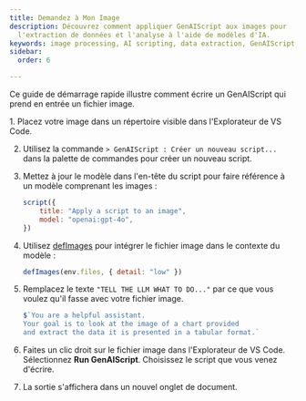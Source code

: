 ```yaml
---
title: Demandez à Mon Image
description: Découvrez comment appliquer GenAIScript aux images pour
  l'extraction de données et l'analyse à l'aide de modèles d'IA.
keywords: image processing, AI scripting, data extraction, GenAIScript, visual analysis
sidebar:
  order: 6

---
```



Ce guide de démarrage rapide illustre comment écrire un GenAIScript qui prend en entrée un fichier image.

<Steps>
  1. Placez votre image dans un répertoire visible dans l'Explorateur de VS Code.

  2. Utilisez la commande `> GenAIScript : Créer un nouveau script...` dans la palette de commandes pour créer un nouveau script.

  3. Mettez à jour le modèle dans l'en-tête du script pour faire référence à un modèle comprenant les images :
     ```js
     script({
         title: "Apply a script to an image",
         model: "openai:gpt-4o",
     })
     ```

  4. Utilisez [defImages](../../reference/scripts/images/) pour intégrer le fichier image dans le contexte du modèle :
     ```js
     defImages(env.files, { detail: "low" })
     ```

  5. Remplacez le texte `"TELL THE LLM WHAT TO DO..."` par ce que vous voulez qu'il fasse avec votre fichier image.
     ```js
     $`You are a helpful assistant. 
     Your goal is to look at the image of a chart provided
     and extract the data it is presented in a tabular format.`
     ```

  6. Faites un clic droit sur le fichier image dans l'Explorateur de VS Code. Sélectionnez **Run GenAIScript**. Choisissez le script que vous venez d'écrire.

  7. La sortie s'affichera dans un nouvel onglet de document.
</Steps>
